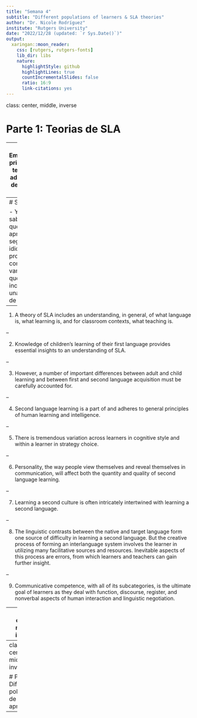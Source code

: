 ```yaml
---
title: "Semana 4"
subtitle: "Different populations of learners & SLA theories"
author: "Dr. Nicole Rodríguez"
institute: "Rutgers University"
date: "2022/12/28 (updated: `r Sys.Date()`)"
output:
  xaringan::moon_reader:
    css: [rutgers, rutgers-fonts]
    lib_dir: libs
    nature:
      highlightStyle: github
      highlightLines: true
      countIncrementalSlides: false
      ratio: 16:9
      link-citations: yes
---
```

class: center, middle, inverse

# Parte 1: Teorias de SLA


---
# Empezamos primero con teorías de adquisición de lenguas (L1)


---
# SLA

- Ya que sabemos que aprender un segundo idioma es un proceso complejo, vamos a ver que se debe incluir en una teoría de SLA

--

1. A theory of SLA includes an understanding, in general, of what language is, what learning is, and for classroom contexts, what teaching is.

--

2. Knowledge of children's learning of their first language provides essential insights to an understanding of SLA.

--

3. However, a number of important differences between adult and child learning and between first and second language acquisition must be carefully accounted for. 

--

4. Second language learning is a part of and adheres to general principles of human learning and intelligence. 

--

5. There is tremendous variation across learners in cognitive style and within a learner in strategy choice.

--

6. Personality, the way people view themselves and reveal themselves in communication, will affect both the quantity and quality of second language learning.

--

7. Learning a second culture is often intricately intertwined with learning a second language. 

--

8. The linguistic contrasts between the native and target language form one source of difficulty in learning a second language. But the creative process of forming an interlanguage system involves the learner in utilizing many facilitative sources and resources. Inevitable aspects of this process are errors, from which learners and teachers can gain further insight. 

--

9. Communicative competence, with all of its subcategories, is the ultimate goal of learners as they deal with function, discourse, register, and nonverbal aspects of human interaction and linguistic negotiation. 


---
class: center, middle, inverse

# Descanso

---
class: center, middle, inverse

# Parte 2: Diferentes poblaciones de aprendices

---


